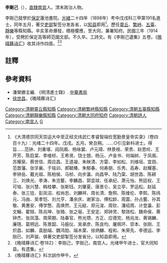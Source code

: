 '''李剛己'''（{{bd|1872年||1914年|catIdx=L李}}），[[直隸|直隸]][[南宫市|南宮]]人。清末政治人物。

李剛己就學於[[保定|保定]]蓮池書院。[[光緒|光緒]]二十四年（1898年）考中戊戌科三甲第191名進士，同年五月，著交[[吏部|吏部]]掣签分发各省，以[[知县|知县]]即用<ref>《大清德宗同天崇运大中至正经文纬武仁孝睿智端俭宽勤景皇帝实录》（卷四百十九）：光绪二十四年。戊戌。五月。癸丑朔。……○引见新科进士。得旨……范钟、刘重堪、阎凤阁、杨咏裳、卢元璋、林景绶、荣贵、赵恩纶、王芹芳、陈启棠、李维桢、王希贤、饶士翘、杨沅、卢金书、何端树、于凤阁、苏耀泉、蔡世信、周应昌、王道凝、朱映清、方雷、李如松、刘维垣、宜勋、范晋藩、张孚襄、于铭训、郝毓椿、朱郁春、何寿朋、乐秀、高寿、赵耀基、李钟岳、戴光祖、陈柏侯、马桢、向步瀛、向昌甲、陆乃棠、胡世昌、陈耕三、刘焕光、李涛、朱沧鳌、李麟昌、郭显球、任承纪、萧元怡、熊廷权、王可培、张兴慧、韩桂攀、张斯钰、刘肇夏、唐景仑、吴立亭、罗运松、赵延泰、张三铨、彭凤沼、权尚忠、刘麟祥、周长清、詹照、陈维伦、李熙、陈纬元、冯由、吴孝恺、刘允亨、潘余庆、谢家治、傅松龄、周震、孙占鳌、孙其敬、黄惠安、傅学憼、高焕然、王元綎、郑元浚、周钦、潘绍周、计登瀛、彭文翰、翟鍹、陈兆坤、张辂、张之埏、王安定、郑钟灵、黎效松、魏命侯、黄钟杰、张凤藻、周荣期、陆春官、熊光瓒、方正、应德完、杨兆龙、黄锡麟、廉瑄、葛明远、陈景韶、马振仪、吴承彦、陈良均、屠佩环、崇本、张刚、王炽昌、如麟、袁励端、魏鸿勋、端木棻、徐炳麟、程和、朱荣先、李德运、李刚已、刘声骏、俱著交吏部掣签分发省分。以知县即用。</ref>。歷任[[靈丘|靈丘]]、[[繁峙|繁峙]]、[[五臺縣|五臺]]、[[靜樂|靜樂]]等縣知縣。辛亥革命爆發，積極響應，至大同，兼署知府。民國三年（1914年），受聘於保定高等師范國文部。不久卒。工詩文。有《李剛己遺集》五卷。《[[晚晴簃诗汇|晚晴簃诗汇]]》收其诗作四首。<ref>《晚晴簃诗汇·卷182》：李刚己，字刚己，南宫人。光绪甲午进士，官大同知县。有遗集。</ref><ref>《晚晴簃诗汇》科次誤作甲午。</ref>

==註釋==
{{reflist}}

==參考資料==
*潘榮勝主編. 《明清進士錄》. [[中華書局|中華書局]]
*[[徐世昌|徐世昌]]，《晚晴簃诗汇》

{{光緒二十四年戊戌科殿試金榜}}
{{DEFAULTSORT:Li李}}
[[Category:清朝靈丘縣知縣|Category:清朝靈丘縣知縣]]
[[Category:清朝繁峙縣知縣|Category:清朝繁峙縣知縣]]
[[Category:清朝五臺縣知縣|Category:清朝五臺縣知縣]]
[[Category:清朝靜樂縣知縣|Category:清朝靜樂縣知縣]]
[[Category:清朝大同府知府|Category:清朝大同府知府]]
[[Category:清朝詩人|Category:清朝詩人]]
[[Category:南宮人|Category:南宮人]]
[[Category:李姓|G]]